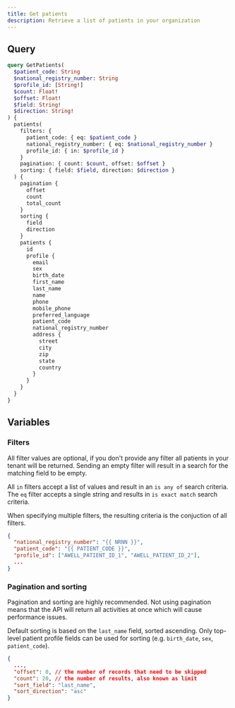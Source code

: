 ```yaml
---
title: Get patients
description: Retrieve a list of patients in your organization
---
```


## Query

```graphql
query GetPatients(
  $patient_code: String
  $national_registry_number: String
  $profile_id: [String!]
  $count: Float!
  $offset: Float!
  $field: String!
  $direction: String!
) {
  patients(
    filters: {
      patient_code: { eq: $patient_code }
      national_registry_number: { eq: $national_registry_number }
      profile_id: { in: $profile_id }
    }
    pagination: { count: $count, offset: $offset }
    sorting: { field: $field, direction: $direction }
  ) {
    pagination {
      offset
      count
      total_count
    }
    sorting {
      field
      direction
    }
    patients {
      id
      profile {
        email
        sex
        birth_date
        first_name
        last_name
        name
        phone
        mobile_phone
        preferred_language
        patient_code
        national_registry_number
        address {
          street
          city
          zip
          state
          country
        }
      }
    }
  }
}
```

## Variables

### Filters

All filter values are optional, if you don't provide any filter all patients in your tenant will be returned.
Sending an empty filter will result in a search for the matching field to be empty.

All `in` filters accept a list of values and result in an `is any of` search criteria. The `eq` filter accepts a single string and results in `is exact match` search criteria.

When specifying multiple filters, the resulting criteria is the conjuction of all filters.

```json
{
  "national_registry_number": "{{ NRNN }}",
  "patient_code": "{{ PATIENT_CODE }}",
  "profile_id": ["AWELL_PATIENT_ID_1", "AWELL_PATIENT_ID_2"],
  ...
}
```

### Pagination and sorting

Pagination and sorting are highly recommended. Not using pagination means that the API will return all activities at once which will cause performance issues.

Default sorting is based on the `last_name` field, sorted ascending. Only top-level patient profile fields can be used for sorting (e.g. `birth_date`, `sex`, `patient_code`).

```json
{
  ...,
  "offset": 0, // the number of records that need to be skipped
  "count": 20, // the number of results, also known as limit
  "sort_field": "last_name",
  "sort_direction": "asc"
}
```
